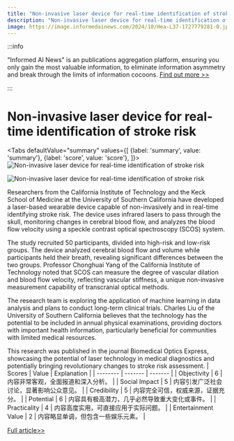 ```yaml
---
title: "Non-invasive laser device for real-time identification of stroke risk"
description: "Non-invasive laser device for real-time identification of stroke risk"
image: https://image.informedainews.com/2024/10/Hea-L37-1727779281-0.jpg
---
```



:::info

"Informed AI News" is an publications aggregation platform, ensuring you only gain the most valuable information, to eliminate information asymmetry and break through the limits of information cocoons.  [Find out more >>](/)

:::

# Non-invasive laser device for real-time identification of stroke risk


<Tabs
	defaultValue="summary"
	values={[
	{label: 'summary', value: 'summary'},
	{label: 'score', value: 'score'},
]}>
<TabItem value="summary">
<img
  src="https://image.informedainews.com/2024/10/Hea-L37-1727779281-0.jpg"
  alt="Non-invasive laser device for real-time identification of stroke risk"
/>

<img
  src="https://image.informedainews.com/2024/10/Hea-Exh-1727779281-1.jpg"
  alt="Non-invasive laser device for real-time identification of stroke risk"
/>



Researchers from the California Institute of Technology and the Keck School of Medicine at the University of Southern California have developed a laser-based wearable device capable of non-invasively and in real-time identifying stroke risk. The device uses infrared lasers to pass through the skull, monitoring changes in cerebral blood flow, and analyzes the blood flow velocity using a speckle contrast optical spectroscopy (SCOS) system.

The study recruited 50 participants, divided into high-risk and low-risk groups. The device analyzed cerebral blood flow and volume while participants held their breath, revealing significant differences between the two groups. Professor Chonghuai Yang of the California Institute of Technology noted that SCOS can measure the degree of vascular dilation and blood flow velocity, reflecting vascular stiffness, a unique non-invasive measurement capability of transcranial optical methods.

The research team is exploring the application of machine learning in data analysis and plans to conduct long-term clinical trials. Charles Liu of the University of Southern California believes that the technology has the potential to be included in annual physical examinations, providing doctors with important health information, particularly beneficial for communities with limited medical resources.

This research was published in the journal Biomedical Optics Express, showcasing the potential of laser technology in medical diagnostics and potentially bringing revolutionary changes to stroke risk assessment.
</TabItem>
<TabItem value="score">
	| Scores     | Value   | Explanation |
	| -------- | ------- | ------- |
	| Objectivity  | 6    | 内容非常客观，全面报道和深入分析。    |
	| Social Impact | 5     | 内容引发广泛社会讨论，显著影响公众意见。    |
	| Credibility    | 5    | 内容完全可信，权威来源，证据充分。    |
	| Potential    | 6    | 内容具有极高潜力，几乎必然导致重大变化或事件。    |
	| Practicality    | 4    | 内容高度实用，可直接应用于实际问题。    |
	| Entertainment Value    | 2    | 内容略显单调，但包含一些娱乐元素。    |
</TabItem>
</Tabs>

[Full article>>](https://www.cnbeta.com.tw/articles/science/1447695.htm)
